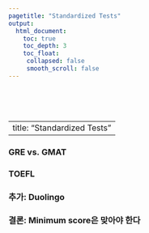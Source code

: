 ```yaml
---
pagetitle: "Standardized Tests"
output:
  html_document:
    toc: true
    toc_depth: 3
    toc_float:
     collapsed: false
     smooth_scroll: false
---
```


<link rel="stylesheet" href="styles.css" type="text/css">

<br><br><br>

---
title: "Standardized Tests"
---

### GRE vs. GMAT

### TOEFL


### 추가: Duolingo


### 결론: Minimum score은 맞아야 한다

